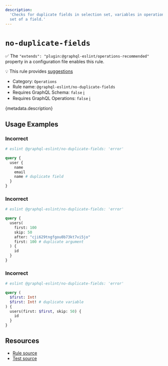 ```yaml
---
description:
  'Checks for duplicate fields in selection set, variables in operation definition, or in arguments
  set of a field.'
---
```


# `no-duplicate-fields`

✅ The `"extends": "plugin:@graphql-eslint/operations-recommended"` property in a configuration file
enables this rule.

💡 This rule provides
[suggestions](https://eslint.org/docs/developer-guide/working-with-rules#providing-suggestions)

- Category: `Operations`
- Rule name: `@graphql-eslint/no-duplicate-fields`
- Requires GraphQL Schema: `false`
  [ℹ️](/docs/getting-started#extended-linting-rules-with-graphql-schema)
- Requires GraphQL Operations: `false`
  [ℹ️](/docs/getting-started#extended-linting-rules-with-siblings-operations)

{metadata.description}

## Usage Examples

### Incorrect

```graphql
# eslint @graphql-eslint/no-duplicate-fields: 'error'

query {
  user {
    name
    email
    name # duplicate field
  }
}
```

### Incorrect

```graphql
# eslint @graphql-eslint/no-duplicate-fields: 'error'

query {
  users(
    first: 100
    skip: 50
    after: "cji629tngfgou0b73kt7vi5jo"
    first: 100 # duplicate argument
  ) {
    id
  }
}
```

### Incorrect

```graphql
# eslint @graphql-eslint/no-duplicate-fields: 'error'

query (
  $first: Int!
  $first: Int! # duplicate variable
) {
  users(first: $first, skip: 50) {
    id
  }
}
```

## Resources

- [Rule source](https://github.com/dimaMachina/graphql-eslint/tree/master/packages/plugin/src/rules/no-duplicate-fields.ts)
- [Test source](https://github.com/dimaMachina/graphql-eslint/tree/master/packages/plugin/__tests__/no-duplicate-fields.spec.ts)
